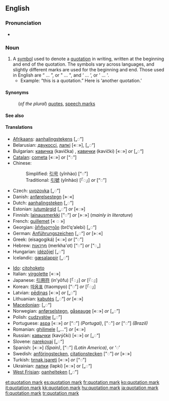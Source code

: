 ==English==

===Pronunciation===
* {{IPA|/kwəʊˈteiʃn̩ mɑɹk/}}

===Noun===
{{en-noun|sg=[[quotation]] [[mark]]}}

# A [[symbol]] used to denote a [[quotation]] in writing, written at the beginning and end of the quotation. The symbols vary across languages, and slightly different marks are used for the beginning and end.  Those used in English are “ ... ”, or " ... ", and ‘ ... ’, or ' ... '.
#* Example: “this is a quotation.” Here is ‘another quotation.’

====Synonyms====
: (''of the plural'') [[quotes]], [[speech marks]]

====See also====
{{punctuation}}

====Translations====
{{trans-top|Note: ''The following languages use  “◌”-style quotation marks, unless otherwise indicated.''}}
* [[Afrikaans]]: [[aanhalingstekens]] [„◌”]
* Belarusian: [[двукоссі]], [[лапкі]] [«◌»], [„◌“]
* Bulgarian: [[кавичка]] (kavička) {{f}}, [[кавички]] (kavički) {{p}} [«◌»] ''or'' [„◌“]
* [[Catalan]]: [[cometa]] {{f}} [«◌»] ''or'' [“◌”]
* Chinese:
*: Simplified: [[引号]] (yǐnhào) [“◌”]
*: Traditional: [[引號]] (yǐnhào) [「◌」] ''or'' [“◌”]
* Czech: [[uvozovka]] {{f}} [„◌”]
* Danish: [[anførelsestegn]] {{n}} [»◌«]
* Dutch: [[aanhalingsteken]] {{n}} [„◌”]
* Estonian: [[jutumärgid]] [„◌“] ''or'' [«◌»]
* Finnish: [[lainausmerkki]] [”◌”] ''or'' [»◌»] (''mainly in literature'')
* French: [[guillemet]] {{m}} [« ◌ »]
* Georgian: [[ბრჭყალები]] (brč‘q‘alebi) [„◌“]
* German: [[Anführungszeichen]] {{n}} [„◌“] ''or'' [»◌«]
* Greek: {{t|el|εισαγωγικά|n|p|sc=Grek}} (eisagogiká) [«◌»] ''or'' [“◌”]
* Hebrew: [[מרכאות|מֵרְכָאוֹת]] (merkha'ot) {{f|p}} [“◌”] ''or'' [“◌„]
* Hungarian: [[idézőjel]] [„◌”]
* Icelandic: [[gæsalappir]] [„◌“]
{{trans-mid}}
* [[Ido]]: [[citohoketo]]
* Italian: [[virgolette]] {{f|p}} [«◌»]
* Japanese: [[引用符]] (in’yōfu) [「◌」] ''or'' [『◌』]
* Korean: [[따옴표]] (ttaompyo) [“◌”] ''or'' [「◌」]
* Latvian: [[pēdiņas]] [«◌»] ''or'' [„◌”]
* Lithuanian: [[kabutės]] [„◌“] ''or'' [«◌»]
* [[Macedonian]]: {{t|mk|наводници|p|tr=navódnici|sc=Cyrl|xs=Macedonian}} [„◌“]
* Norwegian: [[anførselstegn]], [[gåseauge]] [«◌»] ''or'' [„◌”]
* Polish: [[cudzysłów]] {{m}} [„◌”]
* Portuguese: [[aspa]] {{f}} [«◌»] ''or'' [“◌”] ''(Portugal)'', ["◌"] ''or'' [“◌”] ''(Brazil)''
* Romanian: [[ghilimele]] {{f|p}} [„…“] ''or'' [«◌»]
* Russian: [[кавычки]] (kavýčki) {{f|p}} [«◌»] or [„◌“]
* Slovene: [[narekovaj]] {{m}} [„◌“]
* Spanish: {{t-|es|comillas|fpl}} [«◌»] ''(Spain)'', [“◌”] ''(Latin America)'', or ‘◌’
* Swedish: [[anföringstecken]], [[citationstecken]] {{p}} [”◌”] ''or'' [»◌»]
* Turkish: [[tırnak işareti]] [«◌»] ''or'' [“◌”]
* Ukrainian: [[лапки]] (lapkí) {{f|p}} [«◌»] or [„◌“]
* [[West Frisian]]: [[oanhelteken]] {{n}} [„◌”]
{{trans-bottom}}

{{wikipedia}}

[[et:quotation mark]]
[[es:quotation mark]]
[[fr:quotation mark]]
[[ko:quotation mark]]
[[it:quotation mark]]
[[kk:quotation mark]]
[[hu:quotation mark]]
[[ja:quotation mark]]
[[fi:quotation mark]]
[[tr:quotation mark]]